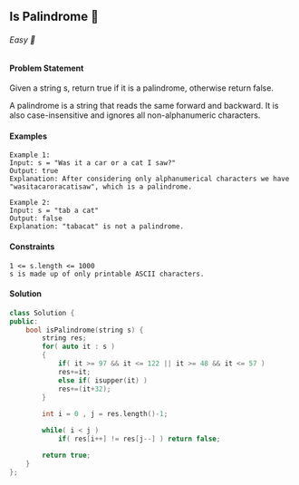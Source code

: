## Is Palindrome 🎯

###### Easy 🤔


#### Problem Statement
Given a string s, return true if it is a palindrome, otherwise return false.

A palindrome is a string that reads the same forward and backward. It is also case-insensitive and ignores all non-alphanumeric characters.

#### Examples
```
Example 1:
Input: s = "Was it a car or a cat I saw?"
Output: true
Explanation: After considering only alphanumerical characters we have "wasitacaroracatisaw", which is a palindrome.
```
```
Example 2:
Input: s = "tab a cat"
Output: false
Explanation: "tabacat" is not a palindrome.
```
#### Constraints
```
1 <= s.length <= 1000
s is made up of only printable ASCII characters.
```
#### Solution
```cpp
class Solution {
public:
    bool isPalindrome(string s) {
        string res;
        for( auto it : s )
        {
            if( it >= 97 && it <= 122 || it >= 48 && it <= 57 )
            res+=it;
            else if( isupper(it) )
            res+=(it+32);
        }
        
        int i = 0 , j = res.length()-1;

        while( i < j )
            if( res[i++] != res[j--] ) return false;

        return true;
    }
};
```